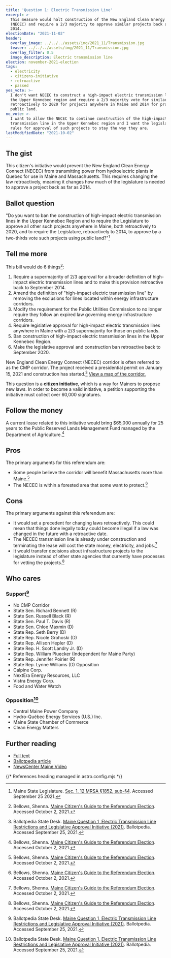 ```yaml
---
title: 'Question 1: Electric Transmission Line'
excerpt: >-
  This measure would halt construction of the New England Clean Energy Connect
  (NECEC) and require a 2/3 majority to approve similar projects back as far as
  2014.
electionDate: "2021-11-02"
header:
  overlay_image: ../../../assets/img/2021_11/Transmission.jpg
  teaser: ../../../assets/img/2021_11/Transmission.jpg
  overlay_filter: 0.5
  image_description: Electric transmission line
election: november-2021-election
tags:
  - electricity
  - citizens-initiative
  - retroactive
  - passed
yes_vote: >-
  I don't want NECEC to construct a high-impact electric transmission line in
  the Upper Kennebec region and require a 2/3 majority vote for similar projects
  retroactively to 2020 for projects anywhere in Maine and 2014 for projects on
  public land.
no_vote: >-
  I want to allow the NECEC to continue construction of the high-impact electric
  transmission line in the Upper Kennebec region and I want the legislative
  rules for approval of such projects to stay the way they are.
lastModifiedDate: "2021-10-02"
---
```


## The gist

This citizen's initiative would prevent the New England Clean Energy Connect (NECEC) from transmitting power from hydroelectric plants in Quebec for use in Maine and Massachusetts. This requires changing the law retroactively, meaning it changes how much of the legislature is needed to approve a project back as far as 2014.

## Ballot question

"Do you want to ban the construction of high-impact electric transmission lines in the Upper Kennebec Region and to require the Legislature to approve all other such projects anywhere in Maine, both retroactively to 2020, and to require the Legislature, retroactively to 2014, to approve by a two-thirds vote such projects using public land?"[^1]

<YesNoTable yesContent={frontmatter.yes_vote} noContent={frontmatter.no_vote} />

## Tell me more

This bill would do 6 things[^4]:

1. Require a supermajority of 2/3 approval for a broader definition of high-impact electric transmission lines and to make this provision retroactive back to September 2014.
2. Amend the definition of "high-impact electric transmission line" by removing the exclusions for lines located within energy infrastructure corridors.
3. Modify the requirement for the Public Utilities Commission to no longer require they follow an expired law governing energy infrastructure corridors.
4. Require legislative approval for high-impact electric transmission lines anywhere in Maine with a 2/3 supermajority for those on public lands.
5. Ban construction of high-impact electric transmission lines in the Upper Kennebec Region.
6. Make the legislative approval and construction ban retroactive back to September 2020.

New England Clean Energy Connect (NECEC) corridor is often referred to as the CMP corridor. The project received a presidential permit on January 15, 2021 and construction has started.[^2] [View a map of the corridor.](<https://ballotpedia.org/Maine_Question_1,_Electric_Transmission_Line_Restrictions_and_Legislative_Approval_Initiative_(2021)#Background>)

This question is a **citizen initiative**, which is a way for Mainers to propose new laws. In order to become a valid initiative, a petition supporting the initiative must collect over 60,000 signatures.

## Follow the money

A current lease related to this initiative would bring $65,000 annually for 25 years to the Public Reserved Lands Management Fund managed by the Department of Agriculture.[^4]

## Pros

The primary arguments for this referendum are:

- Some people believe the corridor will benefit Massachusetts more than Maine.[^4]
- The NECEC is within a forested area that some want to protect.[^4]

## Cons

The primary arguments against this referendum are:

- It would set a precedent for changing laws retroactively. This could mean that things done legally today could become illegal if a law was changed in the future with a retroactive date.
- The NECEC transmission line is already under construction and terminating the lease will cost the state money, electricity, and jobs.[^4]
- It would transfer decisions about infrastructure projects to the legislature instead of other state agencies that currently have processes for vetting the projects.[^4]

## Who cares

### Support[^2]

- No CMP Corridor
- State Sen. Richard Bennett (R)
- State Sen. Russell Black (R)
- State Sen. Paul T. Davis (R)
- State Sen. Chloe Maxmin (D)
- State Rep. Seth Berry (D)
- State Rep. Nicole Grohoski (D)
- State Rep. Allison Hepler (D)
- State Rep. H. Scott Landry Jr. (D)
- State Rep. William Pluecker (Independent for Maine Party)
- State Rep. Jennifer Poirier (R)
- State Rep. Lynne Williams (D) Opposition
- Calpine Corp.
- NextEra Energy Resources, LLC
- Vistra Energy Corp.
- Food and Water Watch

### Opposition[^2]

- Central Maine Power Company
- Hydro-Québec Energy Services (U.S.) Inc.
- Maine State Chamber of Commerce
- Clean Energy Matters

## Further reading

- [Full text](https://www.maine.gov/sos/cec/elec/citizens/line.pdf)
- [Ballotpedia article](<https://ballotpedia.org/Maine_Question_1,_Electric_Transmission_Line_Restrictions_and_Legislative_Approval_Initiative_(2021)>)
- [NewsCenter Maine Video](https://www.newscentermaine.com/article/news/politics/ballot-question-1-explained-high-impact-transmission-cmp-central-maine-power-corridor-new-england-clean-energy-corridor/97-8d9808c3-380e-4d37-b0c7-d78870f22d1a)

{/* References heading managed in astro.config.mjs */}
[^1]: Maine State Legislature. [Sec. 1. 12 MRSA §1852, sub-§4](https://www.maine.gov/sos/cec/elec/citizens/line.pdf). Accessed September 25 2021.
[^2]: Ballotpedia State Desk. [Maine Question 1, Electric Transmission Line Restrictions and Legislative Approval Initiative (2021)](https://ballotpedia.org/Maine_Question_1,_Electric_Transmission_Line_Restrictions_and_Legislative_Approval_Initiative_(2021)). Ballotpedia. Accessed September 25, 2021.
[^3]: NewsCenter Maine. [Ballot Question 1 explained](https://www.newscentermaine.com/article/news/politics/ballot-question-1-explained-high-impact-transmission-cmp-central-maine-power-corridor-new-england-clean-energy-corridor/97-8d9808c3-380e-4d37-b0c7-d78870f22d1a)
[^4]: Bellows, Shenna. [Maine Citizen's Guide to the Referendum Election](https://www.maine.gov/sos/cec/elec/upcoming/pdf/11-21citizensguide.pdf). Accessed October 2, 2021.
